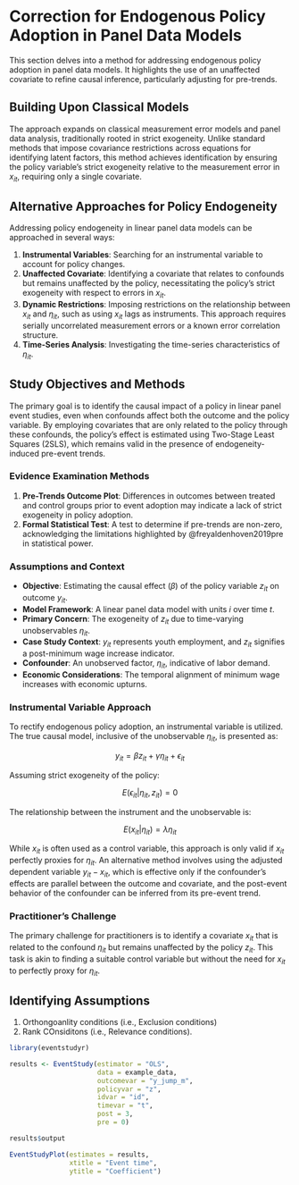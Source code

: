 # Correction for Endogenous Policy Adoption in Panel Data Models

This section delves into a method for addressing endogenous policy adoption in panel data models. It highlights the use of an unaffected covariate to refine causal inference, particularly adjusting for pre-trends.

## Building Upon Classical Models

The approach expands on classical measurement error models and panel data analysis, traditionally rooted in strict exogeneity. Unlike standard methods that impose covariance restrictions across equations for identifying latent factors, this method achieves identification by ensuring the policy variable's strict exogeneity relative to the measurement error in $x_{it}$, requiring only a single covariate.

## Alternative Approaches for Policy Endogeneity

Addressing policy endogeneity in linear panel data models can be approached in several ways:

1.  **Instrumental Variables**: Searching for an instrumental variable to account for policy changes.
2.  **Unaffected Covariate**: Identifying a covariate that relates to confounds but remains unaffected by the policy, necessitating the policy's strict exogeneity with respect to errors in $x_{it}$.
3.  **Dynamic Restrictions**: Imposing restrictions on the relationship between $x_{it}$ and $\eta_{it}$, such as using $x_{it}$ lags as instruments. This approach requires serially uncorrelated measurement errors or a known error correlation structure.
4.  **Time-Series Analysis**: Investigating the time-series characteristics of $\eta_{it}$.

## Study Objectives and Methods

The primary goal is to identify the causal impact of a policy in linear panel event studies, even when confounds affect both the outcome and the policy variable. By employing covariates that are only related to the policy through these confounds, the policy's effect is estimated using Two-Stage Least Squares (2SLS), which remains valid in the presence of endogeneity-induced pre-event trends.

### Evidence Examination Methods

1.  **Pre-Trends Outcome Plot**: Differences in outcomes between treated and control groups prior to event adoption may indicate a lack of strict exogeneity in policy adoption.
2.  **Formal Statistical Test**: A test to determine if pre-trends are non-zero, acknowledging the limitations highlighted by @freyaldenhoven2019pre in statistical power.

### Assumptions and Context

-   **Objective**: Estimating the causal effect ($\beta$) of the policy variable $z_{it}$ on outcome $y_{it}$.
-   **Model Framework**: A linear panel data model with units $i$ over time $t$.
-   **Primary Concern**: The exogeneity of $z_{it}$ due to time-varying unobservables $\eta_{it}$.
-   **Case Study Context**: $y_{it}$ represents youth employment, and $z_{it}$ signifies a post-minimum wage increase indicator.
-   **Confounder**: An unobserved factor, $\eta_{it}$, indicative of labor demand.
-   **Economic Considerations**: The temporal alignment of minimum wage increases with economic upturns.

### Instrumental Variable Approach

To rectify endogenous policy adoption, an instrumental variable is utilized. The true causal model, inclusive of the unobservable $\eta_{it}$, is presented as:

$$ y_{it} = \beta z_{it} + \gamma \eta_{it} + \epsilon_{it} $$

Assuming strict exogeneity of the policy:

$$ E(\epsilon_{it} | \eta_{it}, z_{it}) = 0 $$

The relationship between the instrument and the unobservable is:

$$ E(x_{it} | \eta_{it}) = \lambda \eta_{it} $$

While $x_{it}$ is often used as a control variable, this approach is only valid if $x_{it}$ perfectly proxies for $\eta_{it}$. An alternative method involves using the adjusted dependent variable $y_{it} - x_{it}$, which is effective only if the confounder's effects are parallel between the outcome and covariate, and the post-event behavior of the confounder can be inferred from its pre-event trend.

### Practitioner's Challenge

The primary challenge for practitioners is to identify a covariate $x_{it}$ that is related to the confound $\eta_{it}$ but remains unaffected by the policy $z_{it}$. This task is akin to finding a suitable control variable but without the need for $x_{it}$ to perfectly proxy for $\eta_{it}$.

## Identifying Assumptions

1.  Orthongoanlity conditions (i.e., Exclusion conditions)
2.  Rank COnsiditons (i.e., Relevance conditions).

```r
library(eventstudyr)

results <- EventStudy(estimator = "OLS",
                      data = example_data,
                      outcomevar = "y_jump_m",
                      policyvar = "z",
                      idvar = "id",
                      timevar = "t",
                      post = 3,
                      pre = 0)

results$output

EventStudyPlot(estimates = results,
               xtitle = "Event time",
               ytitle = "Coefficient")
```
